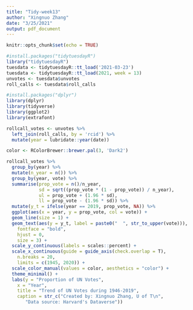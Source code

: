```yaml
---
title: "Tidy-week13"
author: "Xingnuo Zhang"
date: "3/25/2021"
output: pdf_document
---
```


```r
knitr::opts_chunk$set(echo = TRUE)
```

```r
#install.packages("tidytuesdayR")
library("tidytuesdayR")
tuesdata <- tidytuesdayR::tt_load('2021-03-23')
tuesdata <- tidytuesdayR::tt_load(2021, week = 13)
unvotes <- tuesdata$unvotes
roll_calls <- tuesdata$roll_calls
```

```r
#install.packages("dplyr")
library(dplyr)
library(tidyverse)
library(ggplot2)
library(extrafont)
```

```r
rollcall_votes <- unvotes %>%
  left_join(roll_calls, by = 'rcid') %>%
  mutate(year = lubridate::year(date))

color <- RColorBrewer::brewer.pal(3, 'Dark2')

rollcall_votes %>%
  group_by(year) %>%
  mutate(n_year = n()) %>%
  group_by(year, vote) %>%
  summarise(prop_vote = n()/n_year,
            sd = sqrt((prop_vote * (1 - prop_vote)) / n_year),
            ul = prop_vote + (1.96 * sd),
            ll = prop_vote - (1.96 * sd)) %>% 
  mutate(y_t = ifelse(year == 2019, prop_vote, NA)) %>%
  ggplot(aes(x = year, y = prop_vote, col = vote)) +
  geom_line(size = 1) +
  geom_text(aes(y = y_t, label = paste0("  ", str_to_upper(vote))),
    fontface = "bold",
    hjust = 0,
    size = 3) +
  scale_y_continuous(labels = scales::percent) +
  scale_x_continuous(guide = guide_axis(check.overlap = T),
    n.breaks = 20,
    limits = c(1945, 2020)) +
  scale_color_manual(values = color, aesthetics = "color") +
  theme_minimal() +
  labs(y = "Proportion of UN Votes",
    x = "Year",
    title = "Trend of UN Votes during 1946-2019",
    caption = str_c("Created by: Xingnuo Zhang, U of T\n",
       "Data source: Harvard's Dataverse"))
```

